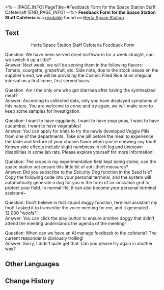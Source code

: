 <%-- [PAGE_INFO]
PageTitle=#Feedback Form for the Space Station Staff Cafeteria#
[END_PAGE_INFO] --%>
{{Readable Infobox
|id           = 142
|partIds      = 190293
|title        = 
|image        = Item Journal.png
|world        = Herta Space Station
|parts        = 1
|author       = <!--to be added-->
|description  = A feedback form for the staff cafeteria in Herta Space Station. It contains comments and suggestions on the cafeteria's food, as well as feedback given by the cafeteria's intelligent robot.
|part1        = Feedback Form for the Space Station Staff Cafeteria
|source1      = {{cx|Source missing}}
|characters   = Herta
|factions     = 
}}
'''Feedback Form for the Space Station Staff Cafeteria''' is a [[readable]] found on [[Herta Space Station]].
<!--
==Location==
{{Map Embed|<map name>|<marker id>}}
-->
==Text==
<div align="center">Herta Space Station Staff Cafeteria Feedback Form</div>

Question: We have been served dried earthworm for a week straight, can we switch it up a little?<br />
Answer: Next week, we will be serving them in the following flavors: Tomato, courgette, grapefruit, etc. Side note, due to the stock issues on the supplier's end, we will be providing the Cosmic Fried Rice at an irregular interval on a first come, first served basis.

Question: Am I the only one who got diarrhea after having the synthesized meat?<br />
Answer: According to collected data, only you have displayed symptoms of this nature. You are welcome to come and try again, we will make sure to keep some samples for investigation.

Question: I want to have eggplants, I want to have snap peas, I want to have cucumber, I want to have vegetables!<br />
Answer: You can apply for trials to try the newly developed Veggie Pills from one of the departments. Take one pill before the meal to experience the taste and texture of your chosen flavor when you're chewing any food! Known side effects include slight numbness in left leg and unknown disabilities in some lab rats. Please explore yourself for more information!

Question: The crops in my experimentation field kept being stolen, can the space station not ensure this little bit of anti-theft measures?<br />
Answer: Did you subscribe to the Security Dog function in the Seed Isle? Copy the following code into your personal terminal, and the system will automatically generate a dog for you in the form of an ionization grid to protect your field. In normal life, it can also become your personal terminal assistant~

Question: Don't believe in that stupid doggy function, terminal assistant my foot! I asked it to transcribe the voice meeting for me, and it generated 12,000 "woofs"!<br />
Answer: You can click the play button to ensure another doggy that didn't attend the meeting understands the agenda of the meeting!

Question: When can we have an AI manage feedback to the cafeteria? The current responder is obviously trolling!<br />
Answer: Sorry, I didn't quite get that. Can you please try again in another way?

<!--
==Trivia==
* 
-->
==Other Languages==
{{Other Languages
|en   = Feedback Form for the Space Station Staff Cafeteria
|zhs  = 空间站员工餐厅反馈记录表
|zht  = 太空站員工餐廳回饋記錄表
|ja   = 宇宙ステーション食堂フィードバック記録
|ko   = 우주정거장 직원 식당 건의 사항 기록표
|es   = Formulario de opiniones del comedor de empleados de la Estación Espacial
|fr   = Questionnaire de satisfaction pour la cafétéria réservée au personnel de la station spatiale
|ru   = Книга отзывов о столовой для сотрудников космической станции
|th   = ตารางบันทึกข้อเสนอแนะสำหรับโรงอาหารของเจ้าหน้าที่สถานีอวกาศ
|vi   = Phiếu Ghi Phản Hồi Nhà Hàng Của Nhân Viên Trạm Không Gian
|de   = Feedbackformular für die Personalcafeteria der Raumstation
|id   = Formulir Masukan untuk Staf Kafetaria Stasiun Luar Angkasa
|pt   = Formulário de Sugestões do Refeitório da Equipe da Estação Espacial
}}

==Change History==
{{Change History|1.0}}